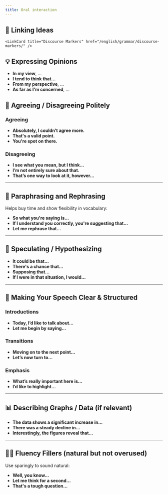 ```yaml
---
title: Oral interaction
---
```


<!-- prettier-ignore -->
## 🔗 Linking Ideas

    <LinkCard title="Discourse Markers" href="/english/grammar/discourse-markers/" />

## 💡 Expressing Opinions

-   **In my view**, ...
-   **I tend to think that...**
-   **From my perspective**, ...
-   **As far as I'm concerned**, ...
    <LinkCard title="Instead using 'I think...'" href="/english/vocabulary/instead-of-i-think/" />

## 🤝 Agreeing / Disagreeing Politely

### Agreeing

-   **Absolutely, I couldn’t agree more.**
-   **That's a valid point.**
-   **You're spot on there.**

### Disagreeing

-   **I see what you mean, but I think...**
-   **I’m not entirely sure about that.**
-   **That’s one way to look at it, however...**

---

## 🔄 Paraphrasing and Rephrasing

Helps buy time and show flexibility in vocabulary:

-   **So what you're saying is...**
-   **If I understand you correctly, you're suggesting that...**
-   **Let me rephrase that...**

---

## 🧠 Speculating / Hypothesizing

-   **It could be that...**
-   **There's a chance that...**
-   **Supposing that...**
-   **If I were in that situation, I would...**

---

## 🎯 Making Your Speech Clear & Structured

### Introductions

-   **Today, I’d like to talk about...**
-   **Let me begin by saying...**

### Transitions

-   **Moving on to the next point...**
-   **Let’s now turn to...**

### Emphasis

-   **What’s really important here is...**
-   **I’d like to highlight...**

---

## 📊 Describing Graphs / Data (if relevant)

-   **The data shows a significant increase in...**
-   **There was a steady decline in...**
-   **Interestingly, the figures reveal that...**

---

## 🧘‍♀️ Fluency Fillers (natural but not overused)

Use sparingly to sound natural:

-   **Well, you know...**
-   **Let me think for a second...**
-   **That's a tough question...**
